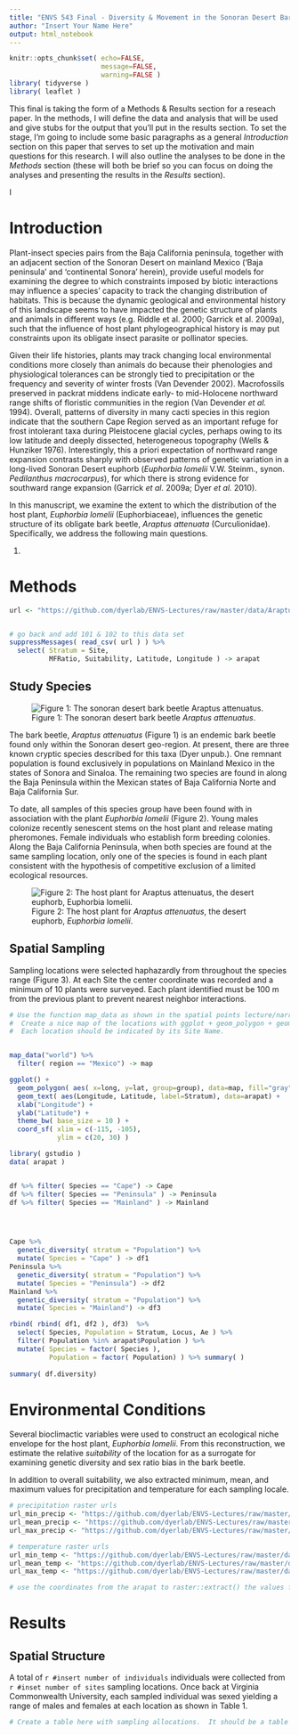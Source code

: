 ```yaml
---
title: "ENVS 543 Final - Diversity & Movement in the Sonoran Desert Bark Beetle (<i>Araptus attenuata</i>)."
author: "Insert Your Name Here"
output: html_notebook
---
```


```r
knitr::opts_chunk$set( echo=FALSE, 
                       message=FALSE,
                       warning=FALSE )
library( tidyverse )
library( leaflet )
```

This final is taking the form of a Methods & Results section for a reseach paper.  In the methods, I will define the data and analysis that will be used and give stubs for the output that you'll put in the results section.  To set the stage, I'm going to include some basic paragraphs as a general *Introduction* section on this paper that serves to set up the motivation and main questions for this research.  I will also outline the analyses to be done in the *Methods* section (these will both be brief so you can focus on doing the analyses and presenting the results in the *Results* section).  

I


# Introduction

Plant-insect species pairs from the Baja California peninsula, together with an adjacent section of the Sonoran Desert on mainland Mexico (‘Baja peninsula’ and ‘continental Sonora’ herein), provide useful models for examining the degree to which constraints imposed by biotic interactions may influence a species’ capacity to track the changing distribution of habitats. This is because the dynamic geological and environmental history of this landscape seems to have impacted the genetic structure of plants and animals in different ways (e.g. Riddle et al. 2000; Garrick et al. 2009a), such that the influence of host plant phylogeographical history is may put constraints upon its obligate insect parasite or pollinator species.

Given their life histories, plants may track changing local environmental conditions more closely than animals do because their phenologies and physiological tolerances can be strongly tied to precipitation or the frequency and severity of winter frosts (Van Devender 2002). Macrofossils preserved in packrat middens indicate early- to mid-Holocene northward range shifts of floristic communities in the region (Van Devender *et al.* 1994).  Overall, patterns of diversity in many cacti species in this region indicate that the southern Cape Region served as an important refuge for frost intolerant taxa during Pleistocene glacial cycles, perhaps owing to its low latitude and deeply dissected, heterogeneous topography (Wells & Hunziker 1976). Interestingly, this a priori expectation of northward range expansion contrasts sharply with observed patterns of genetic variation in a long-lived Sonoran Desert euphorb (*Euphorbia lomelii* V.W. Steinm., synon. *Pedilanthus macrocarpus*), for which there is strong evidence for southward range expansion (Garrick *et al.* 2009a; Dyer *et al.* 2010).

In this manuscript, we examine the extent to which the distribution of the host plant, *Euphorbia lomelii* (Euphorbiaceae), influences the genetic structure of its obligate bark beetle, *Araptus attenuata* (Curculionidae).  Specifically, we address the following main questions.

1. 


# Methods 

```r
url <- "https://github.com/dyerlab/ENVS-Lectures/raw/master/data/Araptus_Disperal_Bias.csv"


# go back and add 101 & 102 to this data set
suppressMessages( read_csv( url ) ) %>%
  select( Stratum = Site, 
          MFRatio, Suitability, Latitude, Longitude ) -> arapat
```

## Study Species

![Figure 1: The sonoran desert bark beetle *Araptus attenuatus*.](https://live.staticflickr.com/65535/50441339417_74e04216fa_w_d.jpg)

The bark beetle, *Araptus attenuatus* (Figure 1) is an endemic bark beetle found only within the Sonoran desert geo-region.  At present, there are three known cryptic species described for this taxa (Dyer unpub.).  One remnant population is found exclusively in populations on Mainland Mexico in the states of Sonora and Sinaloa.  The remaining two species are found in along the Baja Peninsula within the Mexican states of Baja California Norte and Baja California Sur.

To date, all samples of this species group have been found with in association with the plant *Euphorbia lomelii* (Figure 2).  Young males  colonize recently senescent stems on the host plant and release mating pheromones.  Female individuals who establish form breeding colonies.  Along the Baja California Peninsula, when both species are found at the same sampling location, only one of the species is found in each plant consistent with the hypothesis of competitive exclusion of a limited ecological resources.

![Figure 2: The host plant for *Araptus attenuatus*, the desert euphorb, *Euphorbia lomelii*.](https://live.staticflickr.com/65535/50441175211_ba3b9df2ea_w_d.jpg)


## Spatial Sampling

Sampling locations were selected haphazardly from throughout the species range (Figure 3).  At each Site the center coordinate was recorded and a minimum of 10 plants were surveyed. Each plant identified must be 100 m from the previous plant to prevent nearest neighbor interactions.

```r

# Use the function map_data as shown in the spatial points lecture/narrative 
#  Create a nice map of the locations with ggplot + geom_polygon + geom_text.
#  Each location should be indicated by its Site Name.


map_data("world") %>%
  filter( region == "Mexico") -> map

ggplot() + 
  geom_polygon( aes( x=long, y=lat, group=group), data=map, fill="gray")  +
  geom_text( aes(Longitude, Latitude, label=Stratum), data=arapat) +
  xlab("Longitude") + 
  ylab("Latitude") + 
  theme_bw( base_size = 10 ) +
  coord_sf( xlim = c(-115, -105),
            ylim = c(20, 30) )

```



```r
library( gstudio )
data( arapat )


df %>% filter( Species == "Cape") -> Cape 
df %>% filter( Species == "Peninsula" ) -> Peninsula 
df %>% filter( Species == "Mainland" ) -> Mainland




Cape %>% 
  genetic_diversity( stratum = "Population") %>%
  mutate( Species = "Cape" ) -> df1
Peninsula %>%
  genetic_diversity( stratum = "Population") %>%
  mutate( Species = "Peninsula") -> df2 
Mainland %>%
  genetic_diversity( stratum = "Population") %>%
  mutate( Species = "Mainland") -> df3 

rbind( rbind( df1, df2 ), df3)  %>%
  select( Species, Population = Stratum, Locus, Ae ) %>%
  filter( Population %in% arapat$Population ) %>% 
  mutate( Species = factor( Species ), 
          Population = factor( Population) ) %>% summary( )
    
summary( df.diversity)  

```

# Environmental Conditions

Several bioclimactic variables were used to construct an ecological niche envelope for the host plant, *Euphorbia lomelii*.  From this reconstruction, we estimate the relative *suitability* of the location for as a surrogate for examining genetic diversity and sex ratio bias in the bark beetle.

In addition to overall suitability, we also extracted minimum, mean, and maximum values for precipitation and temperature for each sampling locale.

```r
# precipitation raster urls
url_min_precip <- "https://github.com/dyerlab/ENVS-Lectures/raw/master/data/Minimum_Precip_22.tif"
url_mean_precip <- "https://github.com/dyerlab/ENVS-Lectures/raw/master/data/Annual_Precip_22.tif"
url_max_precip <- "https://github.com/dyerlab/ENVS-Lectures/raw/master/data/Maximum_Precip.tif"

# temperature raster urls
url_min_temp <- "https://github.com/dyerlab/ENVS-Lectures/raw/master/data/Minimum_Temp_22.tif"
url_mean_temp <- "https://github.com/dyerlab/ENVS-Lectures/raw/master/data/Mean_Temp_22.tif"
url_max_temp <- "https://github.com/dyerlab/ENVS-Lectures/raw/master/data/Maximum_Temp_22.tif"

# use the coordinates from the arapat to raster::extract() the values for min, mean, and max temp and precip and add those to the arapat data frame.

```











# Results

## Spatial Structure


A total of `r #insert number of individuals` individuals were collected from `r #inset number of sites` sampling locations.  Once back at Virginia Commonwealth University, each sampled individual was sexed yielding a range of males and females at each location as shown in Table 1.

```r
# Create a table here with sampling allocations.  It should be a table that has rows for minimum, mean, median, and max for (columns of) Male and for Females.  The table must have a caption and look nice.
```





## 
